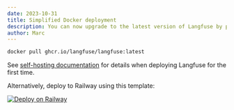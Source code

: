 ```yaml
---
date: 2023-10-31
title: Simplified Docker deployment
description: You can now upgrade to the latest version of Langfuse by pulling the latest container. Database migrations are applied automatically on startup. Optionally, one-click deploy via Railway.
author: Marc
---
```



<ChangelogHeader />

```bash
docker pull ghcr.io/langfuse/langfuse:latest
```

See [self-hosting documentation](/docs/deployment/self-host) for details when deploying Langfuse for the first time.

Alternatively, deploy to Railway using this template:

[![Deploy on Railway](https://railway.app/button.svg)](https://railway.app/template/gmbqa_)
